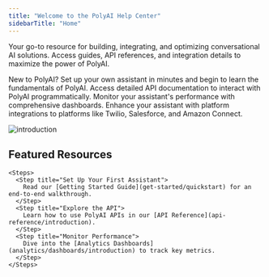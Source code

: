 ```yaml
---
title: "Welcome to the PolyAI Help Center"
sidebarTitle: "Home"
---
```


Your go-to resource for building, integrating, and optimizing conversational AI solutions. Access guides, API references, and integration details to maximize the power of PolyAI.

<CardGroup cols={2}>
  <Card title="Get Started" href="/get-started/quickstart">
    New to PolyAI? Set up your own assistant in minutes and begin to learn the fundamentals of PolyAI.
  </Card>
  <Card title="API Reference" href="/api-reference/introduction">
    Access detailed API documentation to interact with PolyAI programmatically.
  </Card>
  <Card title="Analytics" href="/analytics/dashboards/introduction">
    Monitor your assistant's performance with comprehensive dashboards.
  </Card>
  <Card title="Integrations" href="/integrations/introduction">
    Enhance your assistant with platform integrations to platforms like Twilio, Salesforce, and Amazon Connect.
  </Card>
</CardGroup>

![introduction](/images/01-01-01-01-introduction.png)

## Featured Resources

    <Steps>
      <Step title="Set Up Your First Assistant">
        Read our [Getting Started Guide](get-started/quickstart) for an end-to-end walkthrough.
      </Step>
      <Step title="Explore the API">
        Learn how to use PolyAI APIs in our [API Reference](api-reference/introduction).
      </Step>
      <Step title="Monitor Performance">
        Dive into the [Analytics Dashboards](analytics/dashboards/introduction) to track key metrics.
      </Step>
    </Steps>
